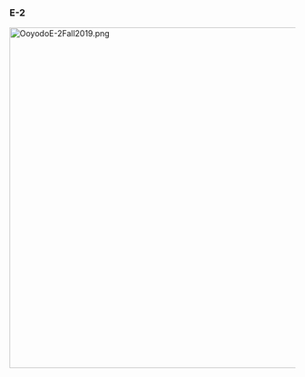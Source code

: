 
===E-2===
[[File:OoyodoE-2Fall2019.png|600px]]
{{EventMap1
|banner = [[File:Fall2019E-2Banner.png|500px]]
|map_image =[[File:Fall2019E-2Map.png|500px]]
|map_name = Assault! The 2nd Battle of the Java Sea
|map_japanese =
|information = 
*'''Event Tag''': [[File:Fall2019EventLightBlueTag.png]] '''Air Raid Unit'''
'''(Phase 1 - Boss): [[Heavy Cruiser Princess]]
* Hard ({{lang|ja|甲}}): 
* Medium ({{lang|ja|乙}}): 
* Easy ({{lang|ja|丙}}):
* Casual ({{lang|ja|丁}}): 

'''Key Rewards:'''
* Clearing on Hard ({{lang|ja|甲}}): 1x Medal, 1x [[Reinforcement Expansion]], 2x New Model Rocket Development Material, 2x [[Maritime Resupply]], 1x [[HF/DF + Type144/147 ASDIC]]
* Clearing on Medium ({{lang|ja|乙}}): 1x [[Reinforcement Expansion]], 2x New Model Rocket Development Material, 2x [[Maritime Resupply]], 1x [[Type144/147 ASDIC]]
* Clearing on Easy ({{lang|ja|丙}}): 1x [[Reinforcement Expansion]], 2x [[Maritime Resupply]], 1x [[Type124 ASDIC]]
* Clearing on Casual ({{lang|ja|丁}}): 1x [[Reinforcement Expansion]], 2x [[Maritime Resupply]]

{{MapBranchingTable
|title = E-2 Branching Rules
|expand = true
|id = 46-2
|order = I,F,B,G,J,L,Q,O

|I -> F/empty, J = * Active branching

|F/empty -> C = * Do not meet the requirements to go to E.
|F/empty -> E = * Amount of CV(L/B)+(F)BB(V) ≤ 2

|B -> D/empty = * Fast Fleet
|B -> G = * Slow Fleet

|G -> D/empty = * ???
|G -> H = * ???

|J -> K = * Do not meet the requirements to go to either L or S.
|J -> L = 
* Meet '''ALL''' of the following requirements:
** Do not meet the requirements to go to S.
** No CV
** Amount of CVL+(F)BB(V) ≤ 1
** Amount of CA(V) ≤ 3
|J -> S/empty = 
* Meet '''ALL''' of the following requirements:
** Fast Fleet
** Amount of DD ≥ 4
** No CV
** Amount of CVL+(F)BB(V) ≤ 1
** Amount of CA(V) ≤ 3
** Short is unlocked.

|L -> N = * Do not meet the requirements to go to P.
|L -> P = 
* Meet '''ALL''' of the following requirements:
** No (F)BB(V)
** No CV
** Amount of CA(V) ≤ 3

|Q -> O = * Do not meet the requirements to go to R.
|Q -> R = 
* Meet '''ALL''' of the following requirements:
** Pass the LoS check.
** No CV(B)
** No BB(V)
** Amount of CVL+FBB ≤ 1

|O -> M/empty = * Do not meet the requirements to go to R.
|O -> R = 
* Meet '''ALL''' of thhe following requirements:
** Pass the LoS check.
** No CV(B)
}}

Branching compositions were reported over the course of the event.

|tips = <br> '''Note: The Current Guide is an early version of the guide and some hints may be subject to change as more information comes out with the release of EO maps and other information. Use this guide with caution as it is subject for possible finalization.'''

'''Preparation'''

On this map, there are several ships that will have historical benefits on this map. A good number of them while useful on this map '''could possibly be useful in later maps'''. So be sure to only use ships you can carefully toss in here while doing this map on Normal and Hard Difficulty. In addition, while there is a mechanic to open a shortcut on this map, completing it isn't entirely necessary.

The only main question you need to ask here is the following:

# Are you willing to use some of the following ships such as [[Choukai]], [[Sendai]], [[Yura]], [[Amagiri]], [[Atago]], [[Takao]], [[Kongou]], [[Haruna]] on this map?
# Are you willing to go through with completing a shortcut phase on this map?

If you agree with the first one, carefully consider who you'll use as they may become useful in later maps. If you agree with the 2nd, you will need additional ships to meet shortcut requirements. Plan carefully using your ships on this map.

'''Historical Bonuses'''

Below is a list of the following historical bonuses:

* [[Choukai]], [[Sendai]], [[Yura]], [[Amagiri]] - 1.25x
* [[Kongou]], [[Haruna]], [[Atago]], [[Takao]] - 1.15x
* [[Akagi]], [[Kaga]] - 1.1x
* [[Souryuu]], [[Hiryuu]] - 1.1x

You may be able to use up to 3-4 historical ships here that will likely benefit this map. But once more, '''please carefully weigh your options before doing so.'''

'''Step 1: Deciding your course of action'''

On this map, you can choose to do the following options:

* Go Directly for the [[Heavy Cruiser Princess]]
* Attack Port Darwin (Node A) and defeat the [[Harbor Water Demon]] several times with an A rank to unlock the shortcut (1 times on Easy / Normal, 2 Times on Hard.

Depend on the direction you choose some options will need to be considered, keep in mind however that there it is '''not necessary to do the Node A Shortcut'''

Below we will focus on the shortcut first before engaging in the actual battle. You are welcome to skip and go directly to attacking the [[Heavy Cruiser Princess]].

'''Step 1a: Attack Port Darwin (Node A) and defeat the [[Harbor Water Demon]]'''

*<font color="red">'''Note that it's completely possible to defeat Heavy Cruiser Princess without the need of unlocking extra route. This phase should be done only if your fleet can't finish off the boss in Final Form to take an alternative route to avoid one air raid!'''</font>

* Recommend Fleet: '''2 CA, 1 CL, 2DD, 1 CVL''' (Fast Fleet)
* Path: '''I-F-E-B-D-A'''
* LBAS Recommendation:
**LBAS 1: 1 Land Base Fighter, 3 Land Base Bombers (Distance of 7 Required)

* On this path your fleet will take the shortest route
* Your Fleet will encounter a surface fleet consisting of CLs and DD, Vanguard Formation is recommended.
* Air Nodes will require decent air defense and AACI to pass efficiently. Use your CVL as a fighter mule, and bring a DD that can AACI to help efficiently past these nodes.
*It's recommended to also bring some Anti-Installation equipment, but it's not necessary to use a nuke setup to efficiently kill the enemies in Node A.

[[Harbor Water Demon]] will usually have possibly have an Airfield Princess, 2 DD and 2 Transports. Having an LBAS target this node should make short work of the enemies allowing for your fleet to do extensive damage to the boss. All you will need is 1-2 A ranks to successfully complete the requirements.

Once you successfully complete the requirement you will open a shortcut through nodes '''J-S-P'''

'''Step 1b: Defeat the [[Heavy Cruiser Princess]]'''

<tabber>
|-|2CA(V) 2DD 1CVL 1CL/CLT Comp=
* Path: '''I-J-L-P-Q-R'''
* Standard comp that '''DOES NOT''' go through the shortcut should you decide not to unlock it
* You will encounter 2 Air Attack Nodes and 2 Surface Battle Nodes before reaching the boss
* For the Air Nods, use Diamond formation and have a CVL that's a fighter mule along with AACI DD.
*If you have some of the better planes, a CVL can easily get 110 AP 1 Fighter and 1 Fighter Bomber which you only need at minimum which is considered suitable enough to susive the air attacks. You can then use the other spots for torpedo bombers.
* For the Surface Fleet, use Line Ahead or Vanguard Formation to take out or evade most of the enemies attacks and survive depending on what you bring.
|-|1FBB/CVL 1CLT/CA(V)/CL 4DD=
*Route: '''I-J-S-P-Q-R'''
* Ths comp will allow you to take the shortcut if you completed Step 1a's process.
* A '''Fast Fleet" is required to take this path.
*Going through the shortcut and skipping one air raid node, also enabling second shelling at the boss node for higher chance of disabling the closing torpedo salvo from enemies
***However, your fleet will become very light due to the presence of 4DDs, may cause higher retreat pre-boss
*If you have some of the better planes, a CVL can easily get 110 AP 1 Fighter and 1 Fighter Bomber which you only need at minimum which is considered suitable enough to susive the air attacks. You can then use the other spots for torpedo bombers.
* For the Surface Fleet, use Line Ahead or Vanguard Formation to take out or evade most of the enemies attacks and survive depending on what you bring.
|-|
</tabber>

'''Recommended LBAS'''
*'''4 Land Base Bombers''' (Range 6 Required)

The [[Heavy Cruiser Princess]] will be of a weaker variant that will consist of some CLs and DDs in her fleet. She will not have any airpower therefore allowing your fleet to get an easy AS if you bring a carrier with some fighter power. In addition to this, you can use an all bomber LBAS group to swiftly take out the majority of the enemy fleet so your fleet can focus more on the Princess.

The most effective way to win is to either have a DD that can TCI or use a ship with historical bonuses such as [[Atago]], [[Takao]], and [[Sendai]] who are most effective against the Princess with a double attack on this map. Bringing night battle gear such as a Night scout and star shells will also improve your win rate. Whichever method you choose you can make short work of her and eventually you will clear the map with little effort.


The event guides are to be constructed through the respective [[Sandbox/Fall 2019 E-2|Event map page guide]] and reviewed by editor staff / collaboration committee before being approved here. '''Do not under any circumstance update the guides through this page or attempt to fix them through this page.''' Please only update guides through their respective sandbox pages.
{{clear}}

|comps =

{{Section|collapsed=true|left=true}}
{{:{{BASEPAGENAME}}/E-2/Enemy comps}}
{{SectionEnd}}

|drops = {{:{{BASEPAGENAME}}/E-2/Ship drops}}

}}